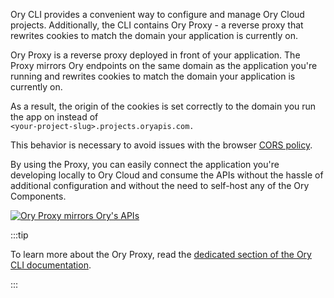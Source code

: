 Ory CLI provides a convenient way to configure and manage Ory Cloud projects. Additionally, the CLI 
contains Ory Proxy - a reverse proxy that rewrites cookies to match the domain your application is currently on. 

Ory Proxy is a reverse proxy deployed in front of your application. The Proxy mirrors Ory endpoints on the same 
domain as the application you're running and rewrites cookies to match the domain your application is currently on.

As a result, the origin of the cookies is set correctly to the domain you run the app on instead of <br /> 
`<your-project-slug>.projects.oryapis.com.`

This behavior is necessary to avoid issues with the browser [CORS policy](https://developer.mozilla.org/en-US/docs/Web/HTTP/CORS).

By using the Proxy, you can easily connect the application you're developing locally to Ory Cloud and consume
the APIs without the hassle of additional configuration and without the need to self-host any of the Ory Components. 

[![Ory Proxy mirrors Ory's APIs](https://mermaid.ink/img/pako:eNptkMFKxEAMhl8l5GIXdm1BT3MQWlxEEBxWL8JchjbaYqcZMlO0bPfdna71sGBOP-H7EpIj1twQKvwQ61t4OpgBUlVZJfwVSDaw293ND_tXaGP0Ks97rm3fcojqtiiKGXT2LBNo4e9p8-vqs-I6EZYANkJ-zTLlM5T6cYGvwpLCBf3vgpvzgjJ741Gg9H41ykU4UPA8BJr1OuaiWeEWHYmzXZNOOy6IwdiSI4MqxcbKp0EznBI3-sZG2jddZEH1bvtAW7Rj5JdpqFFFGekPuu9sepNbqdMP2FdlPQ)](https://mermaid-js.github.io/mermaid-live-editor/edit#pako:eNptkMFKxEAMhl8l5GIXdm1BT3MQWlxEEBxWL8JchjbaYqcZMlO0bPfdna71sGBOP-H7EpIj1twQKvwQ61t4OpgBUlVZJfwVSDaw293ND_tXaGP0Ks97rm3fcojqtiiKGXT2LBNo4e9p8-vqs-I6EZYANkJ-zTLlM5T6cYGvwpLCBf3vgpvzgjJ741Gg9H41ykU4UPA8BJr1OuaiWeEWHYmzXZNOOy6IwdiSI4MqxcbKp0EznBI3-sZG2jddZEH1bvtAW7Rj5JdpqFFFGekPuu9sepNbqdMP2FdlPQ)

:::tip

To learn more about the Ory Proxy, read the [dedicated section of the Ory CLI documentation](../cli/proxy-and-tunnel).

:::